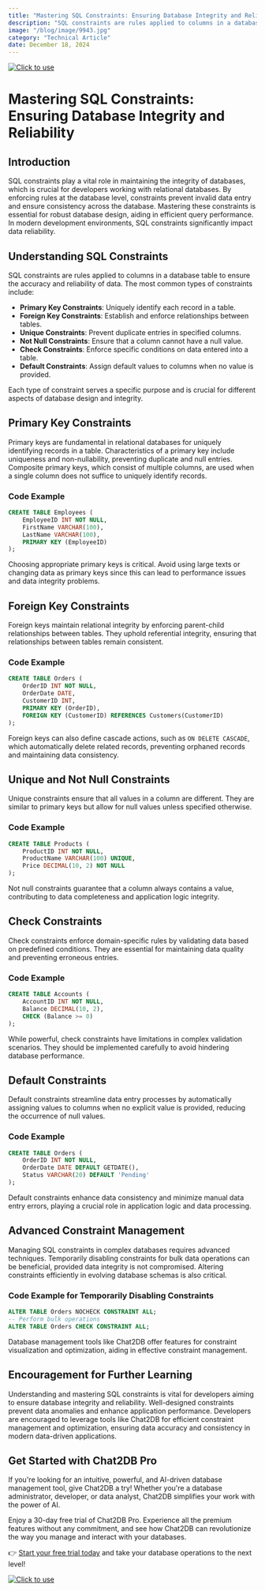 ```yaml
---
title: "Mastering SQL Constraints: Ensuring Database Integrity and Reliability"
description: "SQL constraints are rules applied to columns in a database table to ensure the accuracy and reliability of data."
image: "/blog/image/9943.jpg"
category: "Technical Article"
date: December 18, 2024
---
```

[![Click to use](/image/blog/bg/chat2db1.png)](https://app.chat2db.ai/)
# Mastering SQL Constraints: Ensuring Database Integrity and Reliability


<Authors date="December 18, 2024">
  <Author name="Jing" link="https://chat2db.ai" />
</Authors>

## Introduction

SQL constraints play a vital role in maintaining the integrity of databases, which is crucial for developers working with relational databases. By enforcing rules at the database level, constraints prevent invalid data entry and ensure consistency across the database. Mastering these constraints is essential for robust database design, aiding in efficient query performance. In modern development environments, SQL constraints significantly impact data reliability.

## Understanding SQL Constraints

SQL constraints are rules applied to columns in a database table to ensure the accuracy and reliability of data. The most common types of constraints include:

- **Primary Key Constraints**: Uniquely identify each record in a table.
- **Foreign Key Constraints**: Establish and enforce relationships between tables.
- **Unique Constraints**: Prevent duplicate entries in specified columns.
- **Not Null Constraints**: Ensure that a column cannot have a null value.
- **Check Constraints**: Enforce specific conditions on data entered into a table.
- **Default Constraints**: Assign default values to columns when no value is provided.

Each type of constraint serves a specific purpose and is crucial for different aspects of database design and integrity.

## Primary Key Constraints

Primary keys are fundamental in relational databases for uniquely identifying records in a table. Characteristics of a primary key include uniqueness and non-nullability, preventing duplicate and null entries. Composite primary keys, which consist of multiple columns, are used when a single column does not suffice to uniquely identify records.

### Code Example

```sql
CREATE TABLE Employees (
    EmployeeID INT NOT NULL,
    FirstName VARCHAR(100),
    LastName VARCHAR(100),
    PRIMARY KEY (EmployeeID)
);
```

Choosing appropriate primary keys is critical. Avoid using large texts or changing data as primary keys since this can lead to performance issues and data integrity problems.

## Foreign Key Constraints

Foreign keys maintain relational integrity by enforcing parent-child relationships between tables. They uphold referential integrity, ensuring that relationships between tables remain consistent.

### Code Example

```sql
CREATE TABLE Orders (
    OrderID INT NOT NULL,
    OrderDate DATE,
    CustomerID INT,
    PRIMARY KEY (OrderID),
    FOREIGN KEY (CustomerID) REFERENCES Customers(CustomerID)
);
```

Foreign keys can also define cascade actions, such as `ON DELETE CASCADE`, which automatically delete related records, preventing orphaned records and maintaining data consistency.

## Unique and Not Null Constraints

Unique constraints ensure that all values in a column are different. They are similar to primary keys but allow for null values unless specified otherwise.

### Code Example

```sql
CREATE TABLE Products (
    ProductID INT NOT NULL,
    ProductName VARCHAR(100) UNIQUE,
    Price DECIMAL(10, 2) NOT NULL
);
```

Not null constraints guarantee that a column always contains a value, contributing to data completeness and application logic integrity.

## Check Constraints

Check constraints enforce domain-specific rules by validating data based on predefined conditions. They are essential for maintaining data quality and preventing erroneous entries.

### Code Example

```sql
CREATE TABLE Accounts (
    AccountID INT NOT NULL,
    Balance DECIMAL(10, 2),
    CHECK (Balance >= 0)
);
```

While powerful, check constraints have limitations in complex validation scenarios. They should be implemented carefully to avoid hindering database performance.

## Default Constraints

Default constraints streamline data entry processes by automatically assigning values to columns when no explicit value is provided, reducing the occurrence of null values.

### Code Example

```sql
CREATE TABLE Orders (
    OrderID INT NOT NULL,
    OrderDate DATE DEFAULT GETDATE(),
    Status VARCHAR(20) DEFAULT 'Pending'
);
```

Default constraints enhance data consistency and minimize manual data entry errors, playing a crucial role in application logic and data processing.

## Advanced Constraint Management

Managing SQL constraints in complex databases requires advanced techniques. Temporarily disabling constraints for bulk data operations can be beneficial, provided data integrity is not compromised. Altering constraints efficiently in evolving database schemas is also critical.

### Code Example for Temporarily Disabling Constraints

```sql
ALTER TABLE Orders NOCHECK CONSTRAINT ALL;
-- Perform bulk operations
ALTER TABLE Orders CHECK CONSTRAINT ALL;
```

Database management tools like Chat2DB offer features for constraint visualization and optimization, aiding in effective constraint management.

## Encouragement for Further Learning

Understanding and mastering SQL constraints is vital for developers aiming to ensure database integrity and reliability. Well-designed constraints prevent data anomalies and enhance application performance. Developers are encouraged to leverage tools like Chat2DB for efficient constraint management and optimization, ensuring data accuracy and consistency in modern data-driven applications.

## Get Started with Chat2DB Pro

If you're looking for an intuitive, powerful, and AI-driven database management tool, give Chat2DB a try! Whether you're a database administrator, developer, or data analyst, Chat2DB simplifies your work with the power of AI.

Enjoy a 30-day free trial of Chat2DB Pro. Experience all the premium features without any commitment, and see how Chat2DB can revolutionize the way you manage and interact with your databases.

👉 [Start your free trial today](https://app.chat2db.ai/) and take your database operations to the next level!

[![Click to use](/image/blog/bg/chat2db.jpg)](https://app.chat2db.ai/)